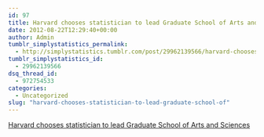 ```yaml
---
id: 97
title: Harvard chooses statistician to lead Graduate School of Arts and Sciences
date: 2012-08-22T12:29:40+00:00
author: Admin
tumblr_simplystatistics_permalink:
  - http://simplystatistics.tumblr.com/post/29962139566/harvard-chooses-statistician-to-lead-graduate-school-of
tumblr_simplystatistics_id:
  - 29962139566
dsq_thread_id:
  - 972754533
categories:
  - Uncategorized
slug: "harvard-chooses-statistician-to-lead-graduate-school-of"
---
```

[Harvard chooses statistician to lead Graduate School of Arts and Sciences](http://news.harvard.edu/gazette/story/2012/08/new-dean-for-gsas/)
